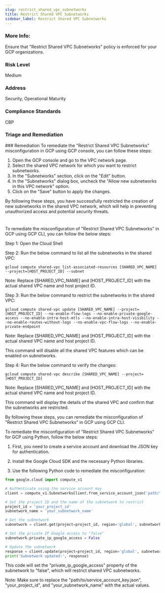 ```yaml
---
slug: restrict_shared_vpc_subnetworks
title: Restrict Shared VPC Subnetworks
sidebar_label: Restrict Shared VPC Subnetworks
---
```


### More Info:

Ensure that "Restrict Shared VPC Subnetworks" policy is enforced for your GCP organizations.

### Risk Level

Medium

### Address

Security, Operational Maturity

### Compliance Standards

CBP

### Triage and Remediation
<Tabs>
<Tab title='Remediation'>
### Remediation

<AccordionGroup>
<Accordion title='Using Console' defaultOpen='true'>
To remediate the "Restrict Shared VPC Subnetworks" misconfiguration in GCP using GCP console, you can follow these steps:

1. Open the GCP console and go to the VPC network page.
2. Select the shared VPC network for which you want to restrict subnetworks.
3. In the "Subnetworks" section, click on the "Edit" button.
4. In the "Subnetworks" dialog box, uncheck the "Allow new subnetworks in this VPC network" option.
5. Click on the "Save" button to apply the changes.

By following these steps, you have successfully restricted the creation of new subnetworks in the shared VPC network, which will help in preventing unauthorized access and potential security threats.

#
</Accordion>

<Accordion title='Using CLI'>
To remediate the misconfiguration of "Restrict Shared VPC Subnetworks" in GCP using GCP CLI, you can follow the below steps:

Step 1: Open the Cloud Shell

Step 2: Run the below command to list all the subnetworks in the shared VPC:

```
gcloud compute shared-vpc list-associated-resources [SHARED_VPC_NAME] --project=[HOST_PROJECT_ID] --subnet
```
Note: Replace [SHARED_VPC_NAME] and [HOST_PROJECT_ID] with the actual shared VPC name and host project ID.

Step 3: Run the below command to restrict the subnetworks in the shared VPC:

```
gcloud compute shared-vpc update [SHARED_VPC_NAME] --project=[HOST_PROJECT_ID] --no-enable-flow-logs --no-enable-private-google-access --no-enable-intra-host-mtls --no-enable-intra-host-visibility --no-enable-routes-without-logs --no-enable-vpc-flow-logs --no-enable-private-endpoint
```
Note: Replace [SHARED_VPC_NAME] and [HOST_PROJECT_ID] with the actual shared VPC name and host project ID.

This command will disable all the shared VPC features which can be enabled on subnetworks. 

Step 4: Run the below command to verify the changes:

```
gcloud compute shared-vpc describe [SHARED_VPC_NAME] --project=[HOST_PROJECT_ID]
```
Note: Replace [SHARED_VPC_NAME] and [HOST_PROJECT_ID] with the actual shared VPC name and host project ID.

This command will display the details of the shared VPC and confirm that the subnetworks are restricted.

By following these steps, you can remediate the misconfiguration of "Restrict Shared VPC Subnetworks" in GCP using GCP CLI.
</Accordion>

<Accordion title='Using Python'>
To remediate the misconfiguration of "Restrict Shared VPC Subnetworks" for GCP using Python, follow the below steps:

1. First, you need to create a service account and download the JSON key for authentication.

2. Install the Google Cloud SDK and the necessary Python libraries.

3. Use the following Python code to remediate the misconfiguration:

```python
from google.cloud import compute_v1

# Authenticate using the service account key
client = compute_v1.SubnetworksClient.from_service_account_json('path/to/service_account_key.json')

# Set the project ID and the name of the subnetwork to restrict
project_id = 'your_project_id'
subnetwork_name = 'your_subnetwork_name'

# Get the subnetwork
subnetwork = client.get(project=project_id, region='global', subnetwork=subnetwork_name)

# Set the private IP Google access to "false"
subnetwork.private_ip_google_access = False

# Update the subnetwork
response = client.update(project=project_id, region='global', subnetwork=subnetwork_name, subnetwork_resource=subnetwork)
print('Subnetwork updated:', response)
```

This code will set the "private_ip_google_access" property of the subnetwork to "false", which will restrict shared VPC subnetworks. 

Note: Make sure to replace the "path/to/service_account_key.json", "your_project_id", and "your_subnetwork_name" with the actual values.
</Accordion>

</AccordionGroup>
</Tab>
</Tabs>

